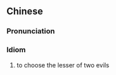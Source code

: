 {{also|两害相权取其轻}}
==Chinese==
{{zh-forms|s=两害相权取其轻}}

===Pronunciation===
{{zh-pron
|m=liǎng hài xiāng quán qǔ qí qīng
|cat=id
}}

===Idiom===
{{zh-idiom}}

# to choose the lesser of two evils